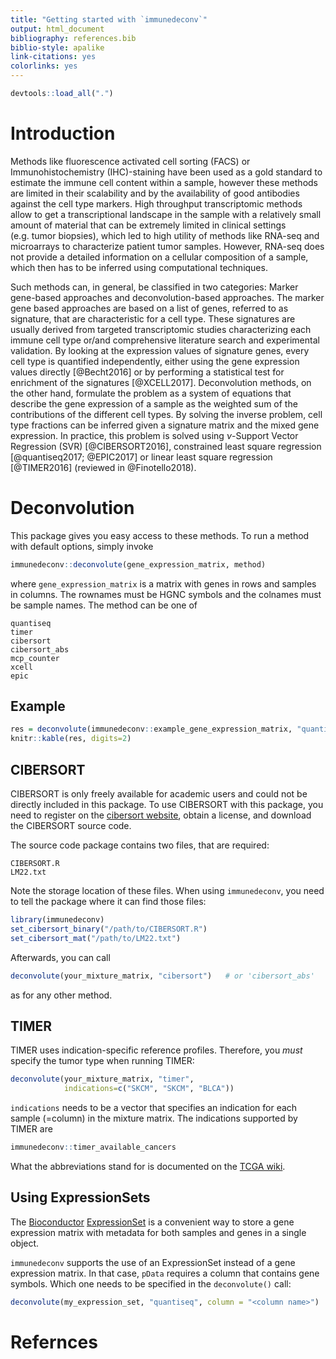 ```yaml
---
title: "Getting started with `immunedeconv`"
output: html_document
bibliography: references.bib
biblio-style: apalike
link-citations: yes
colorlinks: yes
---
```


```r
devtools::load_all(".")
```

# Introduction
Methods like fluorescence activated cell sorting (FACS) or Immunohistochemistry
(IHC)-staining have been used as a gold standard to estimate the immune cell
content within a sample, however these methods are limited in their scalability
and by the availability of good antibodies against the cell type markers. High
throughput transcriptomic methods allow to get a transcriptional landscape in
the sample with a relatively small amount of material that can be extremely
limited in clinical settings (e.g. tumor biopsies), which led to high utility
of methods like RNA-seq and microarrays to characterize patient tumor samples.
However, RNA-seq does not provide a detailed information on a cellular
composition of a sample, which then has to be inferred using computational
techniques.

Such methods can, in general, be classified in two categories:
Marker gene-based approaches and deconvolution-based approaches. The marker
gene based approaches are based on a list of genes, referred to as signature,
that are characteristic for a cell type. These signatures are usually derived
from targeted transcriptomic studies characterizing each immune cell type
or/and comprehensive literature search and experimental validation. By looking
at the expression values of signature genes, every cell type is quantified
independently, either using the gene expression values directly
[@Becht2016] or by performing a statistical test for enrichment of the
signatures [@XCELL2017]. Deconvolution methods, on the other hand, formulate
the problem as a system of equations that describe the gene expression of
a sample as the weighted sum of the contributions of the different cell types.
By solving the inverse problem, cell type fractions can be inferred given
a signature matrix and the mixed gene expression. In practice, this problem is
solved using $\nu$-Support Vector Regression (SVR) [@CIBERSORT2016],
constrained least square regression [@quantiseq2017; @EPIC2017] or linear least
square regression [@TIMER2016] (reviewed in @Finotello2018).


# Deconvolution
This package gives you easy access to these methods.
To run a method with default options, simply invoke

```r
immunedeconv::deconvolute(gene_expression_matrix, method)
```

where `gene_expression_matrix` is a matrix with genes in rows and samples in
columns. The rownames must be HGNC symbols and the colnames must be sample
names. The method can be one of

```
quantiseq
timer
cibersort
cibersort_abs
mcp_counter
xcell
epic
```

## Example
```r
res = deconvolute(immunedeconv::example_gene_expression_matrix, "quantiseq")
knitr::kable(res, digits=2)
```

## CIBERSORT
CIBERSORT is only freely available for academic users and could not be
directly included in this package. To use CIBERSORT with this package,
you need to register on the
[cibersort website](https://cibersort.stanford.edu/), obtain a license,
and download the CIBERSORT source code.

The source code package contains two files, that are required:

```
CIBERSORT.R
LM22.txt
```

Note the storage location of these files. When using `immunedeconv`, you need
to tell the package where it can find those files:

```r
library(immunedeconv)
set_cibersort_binary("/path/to/CIBERSORT.R")
set_cibersort_mat("/path/to/LM22.txt")
```

Afterwards, you can call

```r
deconvolute(your_mixture_matrix, "cibersort")   # or 'cibersort_abs'
```

as for any other method.


## TIMER
TIMER uses indication-specific reference profiles. Therefore, you *must*
specify the tumor type when running TIMER:

```r
deconvolute(your_mixture_matrix, "timer",
            indications=c("SKCM", "SKCM", "BLCA"))
```

`indications` needs to be a vector that specifies an indication for each sample
(=column) in the mixture matrix. The indications supported by TIMER are

```r
immunedeconv::timer_available_cancers
```

What the abbreviations stand for is documented on the [TCGA wiki](https://gdc.cancer.gov/resources-tcga-users/tcga-code-tables/tcga-study-abbreviations).

## Using ExpressionSets
The [Bioconductor](https://bioconductor.org/)
[ExpressionSet](https://www.rdocumentation.org/packages/Biobase/versions/2.32.0/topics/ExpressionSet)
is a convenient way to store a gene expression matrix with metadata for both
samples and genes in a single object.

`immunedeconv` supports the use of an ExpressionSet instead of a gene
expression matrix. In that case, `pData` requires a column that contains gene
symbols. Which one needs to be specified in the `deconvolute()` call:

```r
deconvolute(my_expression_set, "quantiseq", column = "<column name>")
```

# Refernces
